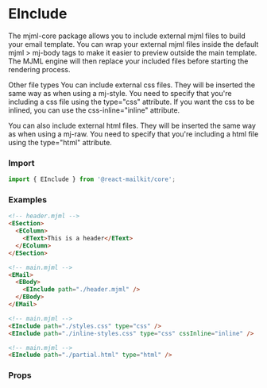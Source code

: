 

<Meta title='Email Design System/Components/eInclude' />

# EInclude

The mjml-core package allows you to include external mjml files to build your email template.
You can wrap your external mjml files inside the default mjml > mj-body tags to make it easier to preview outside the main template.
The MJML engine will then replace your included files before starting the rendering process.

Other file types
You can include external css files. They will be inserted the same way as when using a mj-style.
You need to specify that you're including a css file using the type="css" attribute.
If you want the css to be inlined, you can use the css-inline="inline" attribute.

You can also include external html files. They will be inserted the same way as when using a mj-raw.
You need to specify that you're including a html file using the type="html" attribute.

### Import

```js
import { EInclude } from '@react-mailkit/core';
```

### Examples

```html
<!-- header.mjml -->
<ESection>
  <EColumn>
    <EText>This is a header</EText>
  </EColumn>
</ESection>
```

```html
<!-- main.mjml -->
<EMail>
  <EBody>
    <EInclude path="./header.mjml" />
  </EBody>
</EMail>
```

```html
<!-- main.mjml -->
<EInclude path="./styles.css" type="css" />
<EInclude path="./inline-styles.css" type="css" cssInline="inline" />
```

```html
<!-- main.mjml -->
<EInclude path="./partial.html" type="html" />
```

### Props

<ArgsTable of={EInclude} />
